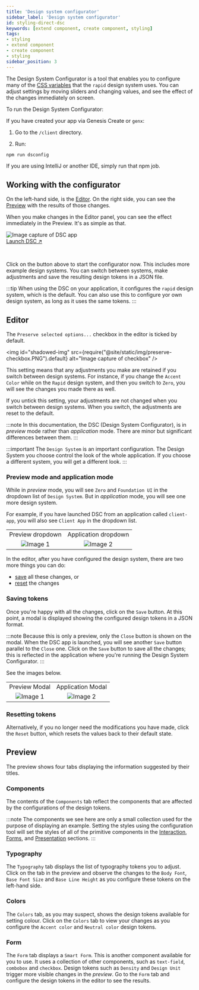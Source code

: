 ```yaml
---
title: 'Design system configurator'
sidebar_label: 'Design system configurator'
id: styling-direct-dsc
keywords: [extend component, create component, styling]
tags:
- styling
- extend component
- create component
- styling
sidebar_position: 3
---
```


The Design System Configurator is a tool that enables you to configure many of the [CSS variables](../styling-direct-css-vars/) that the `rapid` design system uses. You can adjust settings by moving sliders and changing values, and see the effect of the changes immediately on screen.

To run the Design System Configurator:

If you have created your app via Genesis Create or `genx`:

1. Go to the `/client` directory.

2. Run:

```bash
npm run dsconfig
```
If you are using IntelliJ or another IDE, simply run that npm job.

## Working with the configurator

On the left-hand side, is the [Editor](#editor). On the right side, you can see the [Preview](#preview) with the results of those changes.

When you make changes in the Editor panel, you can see the effect immediately in the Preview. It's as simple as that.


<div class="demo-view">
  <img
    id="shadowed-img"
    src={require("@site/static/img/DSC-checkbox.PNG").default}
    alt="Image capture of DSC app"
  />
  <div>
    <!-- this link only works when deployed -->
    <a class="overlay-link" href="/dsc/" target="_blank">
      Launch DSC &#x2197;
    </a>
  </div>
</div>

&nbsp;

Click on the button above to start the configurator now. This includes more example design systems. You can switch between systems, make adjustments and save the resulting design tokens in a JSON file.

:::tip
When using the DSC on your application, it configures the `rapid` design system, which is the default. You can also use this to configure yor own design
system, as long as it uses the same tokens. 
:::

## Editor

The `Preserve selected options...` checkbox in the editor is ticked by default.

<img
  id="shadowed-img"
  src={require("@site/static/img/preserve-checkbox.PNG").default}
  alt="Image capture of checkbox"
/>

This setting means that any adjustments you make are retained if you switch between design systems. For instance, if you change the `Accent Color` while on the `Rapid` design system, and then you switch to `Zero`, you will see the changes you made there as well.

If you untick this setting, your adjustments are not changed when you switch between design systems. When you switch, the adjustments are reset to the default.


:::note
In this documentation, the DSC (Design System Configurator), is in _preview_ mode rather than _application_ mode. There are minor but significant differences between them.
:::

:::important
The `Design System` is an important configuration. The Design System you choose control the look of the whole application. If you choose a different system, you will get a different look. 
:::

### Preview mode and application mode
While in _preview_ mode, you will see `Zero` and `Foundation UI` in the dropdown list of `Design System`. But in _application_ mode, you will see one more design system.

For example, if you have launched DSC from an application called `client-app`, you will also see `Client App` in the dropdown list.

|                                        |                                       |
| :------------------------------------: | :-----------------------------------: |
|            Preview dropdown            |         Application dropdown          |
| ![Image 1](/img/preview_drop_down.PNG) | ![Image 2](/img/custom_drop_down.PNG) |

In the editor, after you have configured the design system, there are two more things you can do:

- [save](#saving-tokens) all these changes, or
- [reset](#resetting-tokens) the changes

### Saving tokens

Once you're happy with all the changes, click on the `Save` button. At this point, a modal is displayed showing the configured design tokens in a JSON format.

:::note
Because this is only a preview, only the `Close` button is shown on the modal. When the DSC app is launched, you will see another `Save` button parallel to the `Close` one. Click on the `Save` button to save all the changes; this is reflected in the application where you're running the Design System Configurator.
:::

See the images below.

|                                  |                                 |
| :------------------------------: | :-----------------------------: |
|          Preview Modal           |        Application Modal        |
| ![Image 1](/img/close_modal.PNG) | ![Image 2](/img/save_modal.PNG) |

### Resetting tokens

Alternatively, if you no longer need the modifications you have made, click the `Reset` button, which resets the values back to their default state.

## Preview

The preview shows four tabs displaying the information suggested by their titles.

### Components

The contents of the `Components` tab reflect the components that are affected by the configurations of the design tokens.

:::note
The components we see here are only a small collection used for the purpose of displaying an example. Setting the styles using the configuration tool will set the styles of all of the primitive components in the [Interaction](../../../interaction/), [Forms](../../../forms/), and [Presentation](../../../presentation/) sections.
:::

### Typography

The `Typography` tab displays the list of typography tokens you to adjust. Click on the tab in the preview and observe the changes to the `Body Font`, `Base Font Size` and `Base Line Height` as you configure these tokens on the left-hand side.

### Colors

The `Colors` tab, as you may suspect, shows the design tokens available for setting colour. Click on the `Colors` tab to view your changes as you configure the `Accent color` and `Neutral color` design tokens.

### Form

The `Form` tab displays a `Smart Form`. This is another component available for you to use. It uses a collection of other components, such as `text-field`, `combobox` and `checkbox`. Design tokens such as `Density` and `Design Unit` trigger more visible changes in the _preview_. Go to the `Form` tab and configure the design tokens in the editor to see the results.
